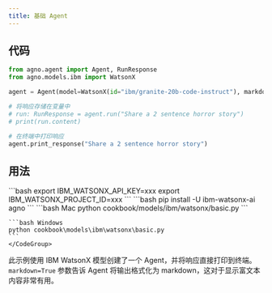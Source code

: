 ```yaml
---
title: 基础 Agent
---
```


## 代码

```python cookbook/models/ibm/watsonx/basic.py
from agno.agent import Agent, RunResponse
from agno.models.ibm import WatsonX

agent = Agent(model=WatsonX(id="ibm/granite-20b-code-instruct"), markdown=True)

# 将响应存储在变量中
# run: RunResponse = agent.run("Share a 2 sentence horror story")
# print(run.content)

# 在终端中打印响应
agent.print_response("Share a 2 sentence horror story")
```

## 用法

<Steps>
  <Snippet file="create-venv-step.mdx" />

  <Step title="设置您的 API 密钥">
    ```bash
    export IBM_WATSONX_API_KEY=xxx
    export IBM_WATSONX_PROJECT_ID=xxx
    ```
  </Step>

  <Step title="安装库">
    ```bash
    pip install -U ibm-watsonx-ai agno
    ```
  </Step>

  <Step title="运行 Agent">
    <CodeGroup>
    ```bash Mac
    python cookbook/models/ibm/watsonx/basic.py
    ```

    ```bash Windows
    python cookbook\models\ibm\watsonx\basic.py
    ```
    </CodeGroup>
  </Step>
</Steps>

此示例使用 IBM WatsonX 模型创建了一个 Agent，并将响应直接打印到终端。`markdown=True` 参数告诉 Agent 将输出格式化为 markdown，这对于显示富文本内容非常有用。